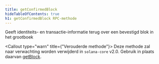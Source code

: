```yaml
---
title: getConfirmedBlock
hideTableOfContents: true
h1: getConfirmedBlock RPC-methode
---
```


Geeft identiteits- en transactie-informatie terug over een bevestigd blok in het
grootboek

<Callout type="warn" title={"Verouderde methode"}>
  Deze methode zal naar verwachting worden verwijderd in `solana-core` v2.0.
  Gebruik in plaats daarvan [getBlock](/docs/rpc/http/getblock).
</Callout>
